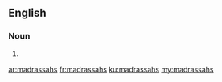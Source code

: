 ==English==

===Noun===
{{head|en}}

# {{plural of|madrassah}}

[[ar:madrassahs]]
[[fr:madrassahs]]
[[ku:madrassahs]]
[[my:madrassahs]]